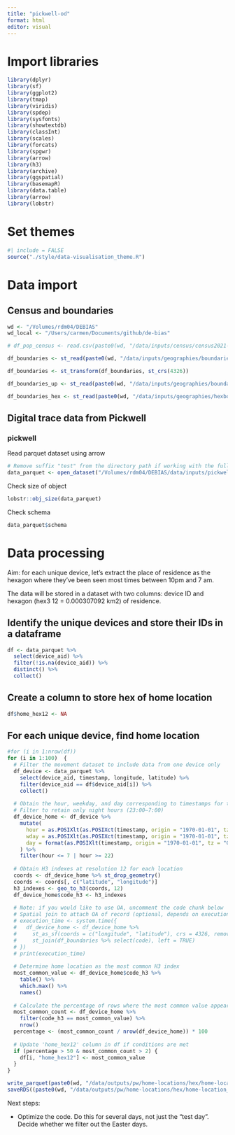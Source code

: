```yaml
---
title: "pickwell-od"
format: html
editor: visual
---
```


# Import libraries

```r
library(dplyr)
library(sf)
library(ggplot2)
library(tmap)
library(viridis)
library(spdep)
library(sysfonts)
library(showtextdb)
library(classInt)
library(scales)
library(forcats)
library(spgwr)
library(arrow)
library(h3)
library(archive)
library(ggspatial)
library(basemapR)
library(data.table)
library(arrow)
library(lobstr)
```

# Set themes

```r
#| include = FALSE
source("./style/data-visualisation_theme.R")
```

# Data import

## Census and boundaries

```r
wd <- "/Volumes/rdm04/DEBIAS"
wd_local <- "/Users/carmen/Documents/github/de-bias"

```

```r
# df_pop_census <- read.csv(paste0(wd, "/data/inputs/census/census2021-ts/census2021-ts001/census2021-ts001-ltla.csv")) %>% select(date, geography, geography.code, Residence.type..Total..measures..Value) %>% rename("code" = "geography.code", "name" = "geography", "pop" = "Residence.type..Total..measures..Value")

df_boundaries <- st_read(paste0(wd, "/data/inputs/geographies/boundaries/OA_2021_EW_BFC_V8.gpkg")) %>% select(OA21CD, SHAPE) %>% rename("code" = "OA21CD")

df_boundaries <- st_transform(df_boundaries, st_crs(4326))

df_boundaries_up <- st_read(paste0(wd, "/data/inputs/geographies/boundaries/RGN_Dec_2021_EN_BFC_2022.gpkg")) %>% st_simplify(preserveTopology = FALSE, dTolerance = 1000)

df_boundaries_hex <- st_read(paste0(wd, "/data/inputs/geographies/hexboundaries/uk-local-authority-districts-2021.geojson")) %>% st_transform(st_crs(df_boundaries_up)) %>% rename("code" = "id")
```

## Digital trace data from Pickwell

### pickwell

Read parquet dataset using arrow

```r
# Remove suffix "test" from the directory path if working with the full dataset. Test is for a smaller portion (e.g. one day)
data_parquet <- open_dataset("/Volumes/rdm04/DEBIAS/data/inputs/pickwell/uk_parquet/converted_parquet_test/part-0.parquet", format="parquet")   
```

Check size of object

```r
lobstr::obj_size(data_parquet)
```

Check schema

```r
data_parquet$schema
```

# Data processing

Aim: for each unique device, let's extract the place of residence as the hexagon where they've been seen most times between 10pm and 7 am.

The data will be stored in a dataset with two columns: device ID and hexagon (hex3 12 = 0.000307092 km2) of residence.

## Identify the unique devices and store their IDs in a dataframe

```r
df <- data_parquet %>% 
  select(device_aid) %>%
  filter(!is.na(device_aid)) %>% 
  distinct() %>%
  collect() 

```

## Create a column to store hex of home location

```r
df$home_hex12 <- NA
```

## For each unique device, find home location

```r
#for (i in 1:nrow(df))
for (i in 1:100)  {
  # Filter the movement dataset to include data from one device only
  df_device <- data_parquet %>%
    select(device_aid, timestamp, longitude, latitude) %>%
    filter(device_aid == df$device_aid[i]) %>%
    collect()
  
  # Obtain the hour, weekday, and day corresponding to timestamps for the device
  # Filter to retain only night hours (23:00–7:00)
  df_device_home <- df_device %>%
    mutate(
      hour = as.POSIXlt(as.POSIXct(timestamp, origin = "1970-01-01", tz = "GMT"))$hour,
      wday = as.POSIXlt(as.POSIXct(timestamp, origin = "1970-01-01", tz = "GMT"))$wday,
      day = format(as.POSIXlt(timestamp, origin = "1970-01-01", tz = "GMT"), "%Y-%m-%d")
    ) %>%
    filter(hour <= 7 | hour >= 22)
  
  # Obtain H3 indexes at resolution 12 for each location
  coords <- df_device_home %>% st_drop_geometry()
  coords <- coords[, c("latitude", "longitude")]
  h3_indexes <- geo_to_h3(coords, 12)
  df_device_home$code_h3 <- h3_indexes
  
  # Note: if you would like to use OA, uncomment the code chunk below
  # Spatial join to attach OA of record (optional, depends on execution time)
  # execution_time <- system.time({
  #   df_device_home <- df_device_home %>%
  #     st_as_sf(coords = c("longitude", "latitude"), crs = 4326, remove = FALSE) %>%
  #     st_join(df_boundaries %>% select(code), left = TRUE)
  # })
  # print(execution_time)
  
  # Determine home location as the most common H3 index
  most_common_value <- df_device_home$code_h3 %>%
    table() %>%
    which.max() %>%
    names()
  
  # Calculate the percentage of rows where the most common value appears
  most_common_count <- df_device_home %>%
    filter(code_h3 == most_common_value) %>%
    nrow()
  percentage <- (most_common_count / nrow(df_device_home)) * 100
  
  # Update 'home_hex12' column in df if conditions are met
  if (percentage > 50 & most_common_count > 2) {
    df[i, "home_hex12"] <- most_common_value
  }
}

write_parquet(paste0(wd, "/data/outputs/pw/home-locations/hex/home-location_hex.parquet"))
saveRDS((paste0(wd, "/data/outputs/pw/home-locations/hex/home-location_hex.rds"))
```

Next steps:

-   Optimize the code. Do this for several days, not just the "test day". Decide whether we filter out the Easter days.
